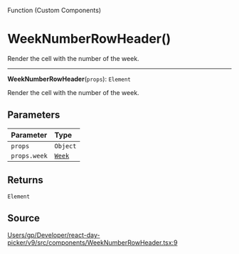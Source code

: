 <SectionTitle>Function (Custom Components)</SectionTitle>

# WeekNumberRowHeader()

<Description>
Render the cell with the number of the week.
</Description>

---

<a id="undefined" name="undefined"></a>

<SignatureMemberIdentifier>**WeekNumberRowHeader**(`props`): `Element`</SignatureMemberIdentifier>

Render the cell with the number of the week.

## Parameters

| Parameter | Type |
| :------ | :------ |
| `props` | `Object` |
| `props.week` | [`Week`](/api/classes/Week.md) |

## Returns

`Element`

## Source

[Users/gp/Developer/react-day-picker/v9/src/components/WeekNumberRowHeader.tsx:9](https://github.com/gpbl/react-day-picker/blob/b97c86295/src/components/WeekNumberRowHeader.tsx#L9)
